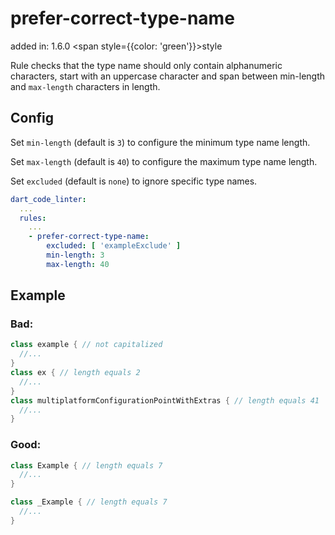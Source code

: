 # prefer-correct-type-name
added in: 1.6.0 <span style={{color: 'green'}}>style</span>

Rule checks that the type name should only contain alphanumeric characters, start with an uppercase character and span between min-length and `max-length` characters in length.

## Config
Set `min-length` (default is `3`) to configure the minimum type name length.

Set `max-length` (default is `40`) to configure the maximum type name length.

Set `excluded` (default is `none`) to ignore specific type names.
```yaml
dart_code_linter:
  ...
  rules:
    ...
    - prefer-correct-type-name:
        excluded: [ 'exampleExclude' ]
        min-length: 3
        max-length: 40
```
## Example
### Bad:
```dart
class example { // not capitalized
  //...
}
class ex { // length equals 2
  //...
}
class multiplatformConfigurationPointWithExtras { // length equals 41
  //...
}
```
### Good:
```dart
class Example { // length equals 7
  //...
}

class _Example { // length equals 7
  //...
}
```
